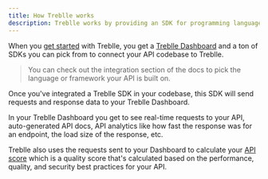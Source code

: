 ```yaml
---
title: How Treblle works
description: Treblle works by providing an SDK for programming languages and frameworks that you can add as a middleware so for each requests to your API, Treblle collects information and send to your Treblle dashboard.
---
```


When you <a href="https://app.treblle.com/register" target="_blank">get started</a> with Treblle, you get a [Treblle Dashboard](/en/dashboard) and a ton of SDKs you can pick from to connect your API codebase to Treblle.

> You can check out the integration section of the docs to pick the language or framework your API is built on.

Once you've integrated a Treblle SDK in your codebase, this SDK will send requests and response data to your Treblle Dashboard.

In your Treblle Dashboard you get to see real-time requests to your API, auto-generated API docs, API analytics like how fast the response was for an endpoint, the load size of the response, etc.

Treblle also uses the requests sent to your Dashboard to calculate your [API score](/en/dashboard/api-score) which is a quality score that's calculated based on the performance, quality, and security best practices for your API.
